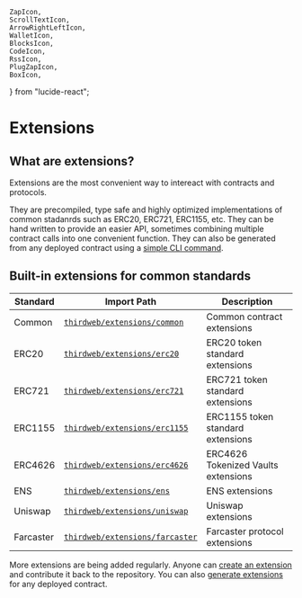 	ZapIcon,
	ScrollTextIcon,
	ArrowRightLeftIcon,
	WalletIcon,
	BlocksIcon,
	CodeIcon,
	RssIcon,
	PlugZapIcon,
	BoxIcon,
} from "lucide-react";

# Extensions

## What are extensions?

Extensions are the most convenient way to intereact with contracts and protocols.

They are precompiled, type safe and highly optimized implementations of common stadanrds such as ERC20, ERC721, ERC1155, etc. They can be hand written to provide an easier API, sometimes combining multiple contract calls into one convenient function. They can also be generated from any deployed contract using a [simple CLI command](/typescript/v5/extensions/generate).

## Built-in extensions for common standards

| Standard  | Import Path                                                                      | Description                         |
| --------- | -------------------------------------------------------------------------------- | ----------------------------------- |
| Common    | [`thirdweb/extensions/common`](/references/typescript/v5/functions#common)       | Common contract extensions          |
| ERC20     | [`thirdweb/extensions/erc20`](/references/typescript/v5/functions#erc20)         | ERC20 token standard extensions     |
| ERC721    | [`thirdweb/extensions/erc721`](/references/typescript/v5/functions#erc721)       | ERC721 token standard extensions    |
| ERC1155   | [`thirdweb/extensions/erc1155`](/references/typescript/v5/functions#erc1155)     | ERC1155 token standard extensions   |
| ERC4626   | [`thirdweb/extensions/erc4626`](/references/typescript/v5/functions#erc4626)     | ERC4626 Tokenized Vaults extensions |
| ENS       | [`thirdweb/extensions/ens`](/references/typescript/v5/functions#ens)             | ENS extensions                      |
| Uniswap   | [`thirdweb/extensions/uniswap`](/references/typescript/v5/functions#uniswap)     | Uniswap extensions                  |
| Farcaster | [`thirdweb/extensions/farcaster`](/references/typescript/v5/functions#farcaster) | Farcaster protocol extensions       |

More extensions are being added regularly. Anyone can [create an extension](/typescript/v5/extensions/create) and contribute it back to the repository. You can also [generate extensions](/typescript/v5/extensions/generate) for any deployed contract.

<Stack>
<ArticleIconCard
	title="Use Extensions"
	icon={PlugZapIcon}
	href="/typescript/v5/extensions/use"
  description="Learn how to use extensions in your application"
/>

<ArticleIconCard
	title="Generate Extensions"
	icon={BoxIcon}
	href="/typescript/v5/extensions/generate"
	description="Generate extensions for any deployed contract"
/>

<ArticleIconCard
	title="Write Extensions"
	icon={CodeIcon}
	href="/typescript/v5/extensions/create"
	description="Write your own extensions"
/>
</Stack>
